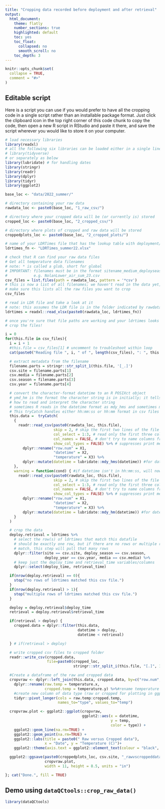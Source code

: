 ```yaml
---
title: "Cropping data recorded before deployment and after retrieval"
output:
  html_document:
    theme: flatly
    number_sections: true
    highlighted: default 
    toc: yes
    toc_float:
      collapsed: no
      smooth_scroll: no
    toc_depth: 3
---
```


```r
knitr::opts_chunk$set(
  collapse = TRUE,
  comment = "#>"
)
```

## Editable script

<!-- this script crops raw data from HOBO files -->

<!-- input: raw data files (csv format), ldrtimes file (Excel format) -->
<!-- output: cropped data files (csv format), plots of cropped data -->

<!-- Important: -->
<!--   Before running this script, rename raw HOBO files to have filenames in -->
<!--     this format: sitename_medium_deployseason_deployyear.csv -->
<!--     e.g. NolanLower_air_sum_23.csv -->

<!--   Make sure ldrtimes has columns for deployment season and year: -->
<!--   ldrtimes$deploy_season = "sum" -->
<!--   ldrtimes$deploy_year = "23" -->

<!-- we can label the red lines on the plots if you like -->

<!-- before running this script, update the file paths below -->
<!-- - to toggle a line between commented (#...) and uncommented (...), use -->
<!--   Shift-Control-C (Windows) or Shift-Command-C (Mac) -->
<!-- - make sure to add a slash "/" at the end of each file path! -->

<!-- if you'd like to have your computer make sound when the job is done, -->
<!-- install and load this package -->
<!-- install.packages("beepr") # uncomment and run this step only once, then comment it again -->
<!-- library(beepr) # leave this uncommented -->
<!-- beep(8) # uncomment if you want to use beepr! -->
<!-- system("say 'Attention all your data has been cropped'") # or on a Mac you can use this -->

<!-- base path: this is the shared part of the filepath to the directories -->
<!-- containing your raw data files, cropped data files, and cropped data plots -->
<!-- - if these folders are in the dataQCtools R project folder, you can use a relative path -->
<!-- - otherwise you can make this an absolute path -->
<!-- - you can also delete base_loc and paste0(base_loc, ...) and just explicitly -->
<!--   specify rawdata_loc, cropped_loc, and croppedplots_loc (see make_qc_plots.R -->
<!--   for an example of this) -->
<!-- - make sure filepaths for folders always end in "/"! -->

Here is a script you can use if you would prefer to have all the cropping code in a single script rather than an installable package format. Just click the clipboard icon in the top right corner of this code chunk to copy the code, then open a new R script in RStudio and paste it there, and save the script wherever you would like to store it on your computer.

```r
# load necessary libraries
library(readxl)
# all the following six libraries can be loaded either in a single line using
# library(tidyverse)
# or separately as below
library(lubridate) # for handling dates
library(stringr)
library(readr)
library(dplyr)
library(tidyr)
library(ggplot2)

base_loc <- "data/2022_summer/"

# directory containing your raw data
rawdata_loc <- paste0(base_loc, "1_raw_csv/")

# directory where your cropped data will be (or currently is) stored
cropped_loc <- paste0(base_loc, "2_cropped_csv/")

# directory where plots of cropped and raw data will be stored
croppedplots_loc <- paste0(base_loc, "2_cropped_plots/")

# name of your LDRTimes file that has the lookup table with deployment/retrieval dates
ldrtimes_fn <- "LDRTimes_summer22.xlsx"

# check that R can find your raw data files
# Get all temperature data filenames
# note: * is called a glob, short for global
# IMPORTANT: filenames must be in the format sitename_medium_deployseason_deployyear.csv
#            e.g. NolanLower_air_sum_23.csv
csv_files = list.files(path = rawdata_loc, pattern = '*csv')
# this is now a list of all filenames; we haven't read in the data yet, but
# make sure this lists all the raw files you want to crop
csv_files

# read in LDR file and take a look at it
# note: this assumes the LDR file is in the folder indicated by rawdata_loc
ldrtimes = readxl::read_xlsx(paste0(rawdata_loc, ldrtimes_fn))

# once you're sure that file paths are working and your ldrtimes looks right,
# crop the files!

i = 0
for(this.file in csv_files){
  i = i + 1
  #this.file = csv_files[1] # uncomment to troubleshoot within loop
  cat(paste0("Reading file ", i, " of ", length(csv_files), ": ", this.file), fill = TRUE)

  # extract metadata from the filename
  filename.parts = stringr::str_split_1(this.file, '[_.]')
  csv.site = filename.parts[1]
  csv.media = filename.parts[2]
  csv.season = filename.parts[3]
  csv.year = filename.parts[4]

  # convert the character-format datetime to an R POSIXct object
  # ymd_hm is the format the character string is in initially; it tells R
  # how to read and interpret the character string
  # sometimes R reads in the datetime format as mdy_hms and sometimes mdy_hm.
  # This tryCatch handles either hh:mm:ss or hh:mm format in csv files
  this.data =  tryCatch(
    {
      readr::read_csv(paste0(rawdata_loc, this.file),
                      skip = 2, # skip the first two lines of the file
                      col_select = 1:3, # read only the first three columns of data
                      col_names = FALSE, # don't try to name columns from a row of the file
                      show_col_types = FALSE) %>% # suppresses print message
        dplyr::rename("row.num" = X1,
                      "datetime" = X2,
                      "temperature" = X3) %>%
        dplyr::mutate(datetime = lubridate::mdy_hms(datetime)) #for datetime in hh:mm:ss
    },
    warning = function(cond) { #if datetime isn't in hh:mm:ss, will now try hh:mm format
      readr::read_csv(paste0(rawdata_loc, this.file),
                      skip = 2, # skip the first two lines of the file
                      col_select = 1:3, # read only the first three columns of data
                      col_names = FALSE, # don't try to name columns from a row of the file
                      show_col_types = FALSE) %>% # suppresses print message
        dplyr::rename("row.num" = X1,
                      "datetime" = X2,
                      "temperature" = X3) %>%
        dplyr::mutate(datetime = lubridate::mdy_hm(datetime)) #for datetime in hh:mm
    }
  )

  # crop the data
  deploy.retrieval = ldrtimes %>%
    # select the row(s) of ldrtimes that match this datafile
    # should be exactly one row, but if there are no rows or multiple rows that
    # match, this step will pull that many rows
    dplyr::filter(site == csv.site, deploy_season == csv.season,
                  deploy_year == csv.year, media == csv.media) %>%
    # keep just the deploy_time and retrieval_time variables/columns
    dplyr::select(deploy_time, retrieval_time)

  if(nrow(deploy.retrieval) == 0){
    stop("no rows of ldrtimes matched this csv file.")
  }
  if(nrow(deploy.retrieval) > 1){
    stop("multiple rows of ldrtimes matched this csv file.")
  }

  deploy = deploy.retrieval$deploy_time
  retrieval = deploy.retrieval$retrieval_time

  if(retrieval > deploy) {
    cropped.data = dplyr::filter(this.data,
                                 datetime > deploy,
                                 datetime < retrieval)

  } # if(retrieval > deploy)

  # write cropped csv files to cropped folder
  readr::write_csv(cropped.data,
                   file=paste0(cropped_loc,
                               stringr::str_split_i(this.file, "[.]", 1), "_cropped.csv"))

  #Create a dataframe of the raw and cropped data
  cropvraw <- dplyr::left_join(this.data, cropped.data, by=c("row.num", "datetime")) %>%
    dplyr::rename(raw.temp = temperature.x,
                  cropped.temp = temperature.y) %>%#rename temperature from each file
    #create new column of data type (raw or cropped for plotting in ggplot)
    tidyr::pivot_longer(cols = raw.temp:cropped.temp,
                        names_to="type", values_to="temp")

  cropvraw.plot <- ggplot2::ggplot(cropvraw,
                                   ggplot2::aes(x = datetime,
                                                y = temp,
                                                color = type)) +
    ggplot2::geom_line(na.rm=TRUE) +
    ggplot2::geom_point(na.rm=TRUE) +
    ggplot2::labs(title = paste0(" Raw versus Cropped data"),
                  x = "Date", y = "Temperature (C)")+
    ggplot2::theme(axis.text = ggplot2::element_text(colour = "black", size = (12)))

  ggplot2::ggsave(paste0(croppedplots_loc, csv.site, "_rawvscroppeddata.png"),
                  cropvraw.plot,
                  width = 11, height = 8.5, units = "in")

}; cat("Done.", fill = TRUE)
```


## Demo using `dataQCtools::crop_raw_data()`

```r
library(dataQCtools)
```


